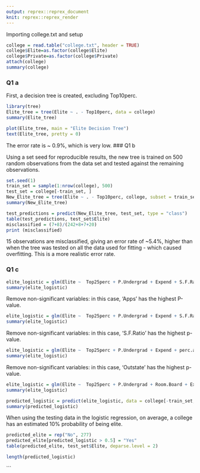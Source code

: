 ```yaml
---
output: reprex::reprex_document
knit: reprex::reprex_render
---
```


Importing college.txt and setup

```r

college = read.table("college.txt", header = TRUE)
college$Elite=as.factor(college$Elite)
college$Private=as.factor(college$Private)
attach(college)
summary(college)

```

### Q1 a

First, a decision tree is created, excluding Top10perc.
```r
library(tree)
Elite_tree = tree(Elite ~ . - Top10perc, data = college)
summary(Elite_tree)

plot(Elite_tree, main = "Elite Decision Tree")
text(Elite_tree, pretty = 0)
```
The error rate is ~ 0.9%, which is very low.
### Q1 b

Using a set seed for reproducible results, the new tree is trained on 500 random observations 
from the data set and tested against the remaining observations.
```r
set.seed(1)
train_set = sample(1:nrow(college), 500)
test_set = college[-train_set, ]
New_Elite_tree = tree(Elite ~ . - Top10perc, college, subset = train_set)
summary(New_Elite_tree)
```

```r
test_predictions = predict(New_Elite_tree, test_set, type = "class")
table(test_predictions, test_set$Elite)
misclassified = (7+8)/(242+8+7+20)
print (misclassified)
```
15 observations are misclassified, giving an error rate of ~5.4%, higher than when the tree was tested 
on all the data used for fitting - which caused overfitting. This is a more realistic error rate. 

### Q1 c
```r
elite_logistic = glm(Elite ~  Top25perc + P.Undergrad + Expend + S.F.Ratio + perc.alumni + Room.Board + Outstate + Apps, college, family = "binomial", subset = train_set)
summary(elite_logistic)
```
Remove non-significant variables: in this case, 'Apps' has the highest P-value.

```r
elite_logistic = glm(Elite ~  Top25perc + P.Undergrad + Expend + S.F.Ratio + perc.alumni + Room.Board + Outstate, college, family = "binomial", subset = train_set)
summary(elite_logistic)
```
Remove non-significant variables: in this case, 'S.F.Ratio' has the highest p-value.

```r
elite_logistic = glm(Elite ~  Top25perc + P.Undergrad + Expend + perc.alumni + Room.Board + Outstate, college, family = "binomial", subset = train_set)
summary(elite_logistic)
```
Remove non-significant variables: in this case, 'Outstate' has the highest p-value.

```r
elite_logistic = glm(Elite ~  Top25perc + P.Undergrad + Room.Board + Expend + perc.alumni, college, family = "binomial", subset = train_set)
summary(elite_logistic)
```
```r
predicted_logistic = predict(elite_logistic, data = college[-train_set,], type = "response")
summary(predicted_logistic)
```
When using the testing data in the logistic regression, on average, a college has an estimated 10% probability of being elite.

```r
predicted_elite = rep("No", 277)
predicted_elite[predicted_logistic > 0.5] = "Yes"
table(predicted_elite, test_set$Elite, deparse.level = 2)
```

```r
length(predicted_logistic)
```
```